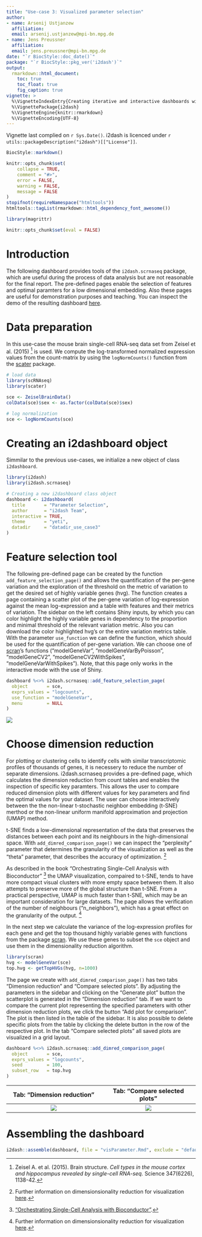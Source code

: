 ```yaml
---
title: "Use-case 3: Visualized parameter selection"
author:
- name: Arsenij Ustjanzew
  affiliation: 
  email: arsenij.ustjanzew@mpi-bn.mpg.de
- name: Jens Preussner
  affiliation: 
  email: jens.preussner@mpi-bn.mpg.de
date: "`r BiocStyle::doc_date()`"
package: "`r BiocStyle::pkg_ver('i2dash')`"
output: 
  rmarkdown::html_document:
    toc: true
    toc_float: true
    fig_caption: true
vignette: >
  %\VignetteIndexEntry{Creating iterative and interactive dashboards with i2dash}
  %\VignettePackage{i2dash}
  %\VignetteEngine{knitr::rmarkdown}
  %\VignetteEncoding{UTF-8}
---
```


Vignette last complied on `r Sys.Date()`. i2dash is licenced under `r utils::packageDescription("i2dash")[["License"]]`.

```r
BiocStyle::markdown()
```

```r
knitr::opts_chunk$set(
    collapse = TRUE,
    comment = "#>",
    error = FALSE,
    warning = FALSE,
    message = FALSE
)
stopifnot(requireNamespace("htmltools"))
htmltools::tagList(rmarkdown::html_dependency_font_awesome())

library(magrittr)
```

```r
knitr::opts_chunk$set(eval = FALSE)
```

# Introduction 

The following dashboard provides tools of the `i2dash.scrnaseq` package, which are useful during the process of data analysis but are not reasonable for the final report. The pre-defined pages enable the selection of features and optimal paramters for a low dimensional embedding. Also these pages are useful for demonstration purposes and teaching. You can inspect the demo of the resulting dashboard [here](http://mpibn-mampok.134.176.27.161.xip.io/use-case-3/i2dash/).

# Data preparation

In this use-case the mouse brain single-cell RNA-seq data set from Zeisel et al. (2015) [^data] is used. We compute the log-transformed normalized expression values from the count-matrix by using the `logNormCounts()` function from the [scater](https://bioconductor.org/packages/3.10/bioc/html/scater.html) package.

```r
# load data
library(scRNAseq)
library(scater)

sce <- ZeiselBrainData()
colData(sce)$sex <- as.factor(colData(sce)$sex)

# log normalization
sce <- logNormCounts(sce)
```

<a name="i2dashboard"></a>

# Creating an i2dashboard object 

Simmilar to the previous use-cases, we initialize a new object of class `i2dashboard`.

```r
library(i2dash)
library(i2dash.scrnaseq)

# Creating a new i2dashboard class object
dashboard <- i2dashboard(
  title       = "Parameter Selection",
  author      = "i2dash Team",
  interactive = TRUE,
  theme       = "yeti",
  datadir     = "datadir_use_case3"
)
```

<a name="feature"></a>

# Feature selection tool

The following pre-defined page can be created by the function `add_feature_selection_page()` and allows the quantification of the per-gene variation and the exploration of the threshold on the metric of variation to get the desired set of highly variable genes (hvg). The function creates a page containing a scatter plot of the per-gene variation of log-expression against the mean log-expression and a table with features and their metrics of variation. The sidebar on the left contains Shiny inputs, by which you can color highlight the highly variable genes in dependency to the proportion and minimal threshold of the relevant variation metric. Also you can download the color highlighted hvg's or the entire variation metrics table. With the parameter `use_function` we can define the function, which should be used for the quantification of per-gene variation. We can choose one of [scran](http://bioconductor.org/packages/release/bioc/html/scran.html)'s functions ("modelGeneVar", "modelGeneVarByPoisson", "modelGeneCV2", "modelGeneCV2WithSpikes", "modelGeneVarWithSpikes"). Note, that this page only works in the interactive mode with the use of Shiny.

```r
dashboard %<>% i2dash.scrnaseq::add_feature_selection_page(
  object       = sce,
  exprs_values = "logcounts",
  use_function = "modelGeneVar",
  menu         = NULL
)
```

![](images/use_case_3/feature_selection.PNG) 


# Choose dimension reduction

For plotting or clustering cells to identify cells with similar transcriptomic profiles of thousands of genes, it is necessery to reduce the number of separate dimensions. i2dash.scrnaseq provides a pre-defined page, which calculates the dimension reduction from count tables and enables the inspection of specific key paramters. This allows the user to compare reduced dimension plots with different values for key parameters and find the optimal values for your dataset. The user can choose interactively between the the non-linear t-stochastic neighbor embedding (t-SNE) merthod or the non-linear uniform manifold approximation and projection (UMAP) method.

t-SNE finds a low-dimensional representation of the data that preserves the distances between each point and its neighbours in the high-dimensional space. With `add_dimred_comparison_page()` we can inspect the “perplexity” parameter that determines the granularity of the visualization as well as the "theta" parameter, that describes the accuracy of optimization. [^dr]

As described in the book "Orchestrating Single-Cell Analysis with Bioconductor" [^book] the UMAP visualization, compaired to t-SNE, tends to have more compact visual clusters with more empty space between them. It also attempts to preserve more of the global structure than t-SNE. From a practical perspective, UMAP is much faster than t-SNE, which may be an important consideration for large datasets. The page allows the verification of the number of neighbours ("n_neighbors"), which has a great effect on the granularity of the output. [^dr]

In the next step we calculate the variance of the log-expression profiles for each gene and get the top thousand highly variable genes with functions from the package [scran](http://bioconductor.org/packages/release/bioc/html/scran.html). We use these genes to subset the `sce` object and use them in the dimensionality reduction algorithm.

```r
library(scran)
hvg <- modelGeneVar(sce)
top.hvg <- getTopHVGs(hvg, n=1000)
```

The page we create with `add_dimred_comparison_page()` has two tabs "Dimension reduction" and "Compare selected plots". By adjusting the parameters in the sidebar and clicking on the "Generate plot" button the scatterplot is generated in the "Dimension reduction" tab. If we want to compare the current plot representing the specified parameters with other dimension reduction plots, we click the button "Add plot for comparison". The plot is then listed in the table of the sidebar. It is also possible to delete specific plots from the table by clicking the delete button in the row of the respective plot. In the tab "Compare selected plots" all saved plots are visualized in a grid layout.

```r
dashboard %<>% i2dash.scrnaseq::add_dimred_comparison_page(
  object       = sce,
  exprs_values = "logcounts",
  seed         = 100,
  subset_row   = top.hvg
)
```

Tab: "Dimension reduction"                |  Tab: "Compare selected plots"  
:-------------------------:|:-------------------------:
![](images/use_case_3/dimred_comp1.PNG)  |  ![](images/use_case_3/dimred_comp2.PNG)

# Assembling the dashboard

```r
i2dash::assemble(dashboard, file = "visParameter.Rmd", exclude = "default")
```

[^data]: Zeisel A. et al. (2015). Brain structure. *Cell types in the mouse cortex and hippocampus revealed
by single-cell RNA-seq.* Science 347(6226), 1138-42.

[^book]: ["Orchestrating Single-Cell Analysis with Bioconductor"](https://osca.bioconductor.org/).

[^dr]: Further information on dimensionsionality reduction for visualization [here](https://osca.bioconductor.org/dimensionality-reduction.html#dimensionality-reduction-for-visualization).
